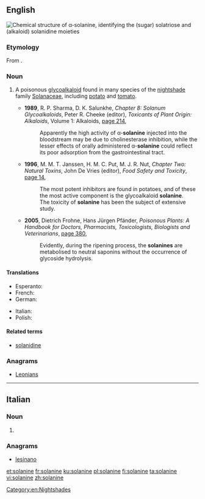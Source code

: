 ==English==
[[File:Solanine composition.svg|right|thumb|Chemical structure of α-'''solanine''', identifying the (sugar) solatriose and (alkaloid) solanidine [[moiety|moieties]]]]
{{wikipedia}}

===Etymology===
From {{etyl|mul|-}} {{term|Solanum||lang=mul}} {{suffix||ine|lang=en}}.

===Noun===
{{en-noun|~}}

# {{context|organic compound|lang=en}} A poisonous [[glycoalkaloid]] found in many species of the [[nightshade]] family [[Solanaceae]], including [[potato]] and [[tomato]].
#* '''1989''', R. P. Sharma, D. K. Salunkhe, ''Chapter 8: Solanum Glycoalkaloids'', Peter R. Cheeke (editor), ''Toxicants of Plant Origin: Alkaloids'', Volume 1: Alkaloids, [https://books.google.com.au/books?id=79i9mfl2PO4C&pg=PA214&dq=%22solanine%22%7C%22solanines%22&hl=en&sa=X&redir_esc=y#v=onepage&q=%22solanine%22%7C%22solanines%22&f=false page 214],
#*: Apparently the high activity of α-'''solanine''' injected into the bloodstream may be due to cholinesterase inhibition, while the lesser effects of orally administered α-'''solanine''' could reflect its poor adsorption from the gastrointestinal tract.
#* '''1996''', M. M. T. Janssen, H. M. C. Put, M. J. R. Nut, ''Chapter Two: Natural Toxins'', John De Vries (editor), ''Food Safety and Toxicity'', [https://books.google.com.au/books?id=ag4z1Pp9cLAC&pg=PA14&dq=%22solanine%22%7C%22solanines%22&hl=en&sa=X&redir_esc=y#v=onepage&q=%22solanine%22%7C%22solanines%22&f=false page 14],
#*: The most potent inhibitors are found in potatoes, and of these the most active component is the glycoalkaloid '''solanine'''.
#*: The toxicity of '''solanine''' has been the subject of extensive study.
#* '''2005''', Dietrich Frohne, Hans Jürgen Pfänder, ''Poisonous Plants: A Handbook for Doctors, Pharmacists, Toxicologists, Biologists and Veterinarians'', [https://books.google.com.au/books?id=KitFAQAAIAAJ&q=%22solanines%22&dq=%22solanines%22&hl=en&sa=X&redir_esc=y page 380],
#*: Evidently, during the ripening process, the '''solanines''' are metabolised to neutral saponins without the occurrence of glycoside hydrolysis.

====Translations====
{{trans-top|poisonous glycoalkaloid found in many species of nightshade}}
* Esperanto: {{t|eo|solanino}}
* French: {{t+|fr|solanine|f}}
* German: {{t|de|Solanin|n}}
{{trans-mid}}
* Italian: {{t|it|solanina|f}}
* Polish: {{t|pl|solanina|f}}
{{trans-bottom}}

====Related terms====
* [[solanidine]]

===Anagrams===
* [[Leonians#English|Leonians]]

----

==Italian==

===Noun===
{{head|it|noun plural form|g=f}}

# {{plural of|solanina|lang=it}}

===Anagrams===
* [[lesinano#Italian|lesinano]]

[[Category:en:Nightshades]]

[[et:solanine]]
[[fr:solanine]]
[[ku:solanine]]
[[pl:solanine]]
[[fi:solanine]]
[[ta:solanine]]
[[vi:solanine]]
[[zh:solanine]]